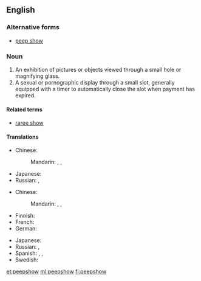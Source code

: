 ==English==

===Alternative forms===
* [[peep show]]

===Noun===
{{en-noun}}
{{wikipedia}}

# An exhibition of pictures or objects viewed through a small hole or magnifying glass.
# A sexual or pornographic display through a small slot, generally equipped with a timer to automatically close the slot when payment has expired.

====Related terms====
* [[raree show]]

====Translations====
{{trans-top|exhibition}}
* Chinese:
*: Mandarin: {{t+|cmn|西洋景|tr=xīyángjǐng|sc=Hani}}, {{t|cmn|西洋鏡|sc=Hani}}, {{t+|cmn|西洋镜|tr=xīyángjìng|sc=Hani}}
{{trans-mid}}
* Japanese: {{t|ja|ピープショー|tr=pīpushō|sc=Jpan}}
* Russian: {{t|ru|пипшо́у|n}}, {{t+|ru|пип-шо́у|n}}
{{trans-bottom}}

{{trans-top|sex show}}
* Chinese:
*: Mandarin: {{t+|cmn|西洋景|tr=xīyángjǐng|sc=Hani}}, {{t|cmn|西洋鏡|sc=Hani}}, {{t+|cmn|西洋镜|tr=xīyángjìng|sc=Hani}}
* Finnish: {{t+|fi|peepshow|sc=Cyrl}}
* French: {{t|fr|peep show|m}}
* German: {{t|de|Peepshow|f}}
{{trans-mid}}
* Japanese: {{t|ja|ピープショー|tr=pīpushō|sc=Jpan}}
* Russian: {{t|ru|пипшо́у|n}}, {{t+|ru|пип-шо́у|n}}
* Spanish: {{t|es|peepshow|m}}, {{t|es|mundonuevo|m}}, {{t|es|espectáculo sicalíptico|m}}
* Swedish: {{t|sv|peepshow|c}}
{{trans-bottom}}

[[et:peepshow]]
[[ml:peepshow]]
[[fi:peepshow]]